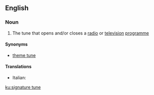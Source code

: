 ==English==

===Noun===
{{en-noun|head=[[signature]] [[tune]]}}

# {{label|en|music}} The tune that opens and/or closes a [[radio]] or [[television]] [[programme]]

====Synonyms====
* [[theme tune]]

====Translations====
{{trans-top|music to open or close a program}}
* Italian: {{t|it|sigla musicale|f}}
{{trans-mid}}
{{trans-bottom}}

[[ku:signature tune]]